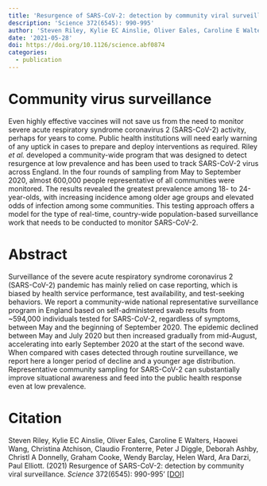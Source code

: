 ```yaml
---
title: 'Resurgence of SARS-CoV-2: detection by community viral surveillance'
description: 'Science 372(6545): 990-995'
author: 'Steven Riley, Kylie EC Ainslie, Oliver Eales, Caroline E Walters, Haowei Wang, Christina Atchison, Claudio Fronterre, Peter J Diggle, Deborah Ashby, Christl A Donnelly, Graham Cooke, Wendy Barclay, Helen Ward, Ara Darzi, Paul Elliott'
date: '2021-05-28'
doi: https://doi.org/10.1126/science.abf0874
categories: 
  - publication
---
```


# **Community virus surveillance**

Even highly effective vaccines will not save us from the need to monitor severe acute respiratory syndrome coronavirus 2 (SARS-CoV-2) activity, perhaps for years to come. Public health institutions will need early warning of any uptick in cases to prepare and deploy interventions as required. Riley *et al.* developed a community-wide program that was designed to detect resurgence at low prevalence and has been used to track SARS-CoV-2 virus across England. In the four rounds of sampling from May to September 2020, almost 600,000 people representative of all communities were monitored. The results revealed the greatest prevalence among 18- to 24-year-olds, with increasing incidence among older age groups and elevated odds of infection among some communities. This testing approach offers a model for the type of real-time, country-wide population-based surveillance work that needs to be conducted to monitor SARS-CoV-2.

# Abstract

Surveillance of the severe acute respiratory syndrome coronavirus 2 (SARS-CoV-2) pandemic has mainly relied on case reporting, which is biased by health service performance, test availability, and test-seeking behaviors. We report a community-wide national representative surveillance program in England based on self-administered swab results from \~594,000 individuals tested for SARS-CoV-2, regardless of symptoms, between May and the beginning of September 2020. The epidemic declined between May and July 2020 but then increased gradually from mid-August, accelerating into early September 2020 at the start of the second wave. When compared with cases detected through routine surveillance, we report here a longer period of decline and a younger age distribution. Representative community sampling for SARS-CoV-2 can substantially improve situational awareness and feed into the public health response even at low prevalence.

# Citation

Steven Riley, Kylie EC Ainslie, Oliver Eales, Caroline E Walters, Haowei Wang, Christina Atchison, Claudio Fronterre, Peter J Diggle, Deborah Ashby, Christl A Donnelly, Graham Cooke, Wendy Barclay, Helen Ward, Ara Darzi, Paul Elliott. (2021) Resurgence of SARS-CoV-2: detection by community viral surveillance. *Science* 372(6545): 990-995' [\[DOI\]](https://doi.org/10.1126/science.abf0874)
